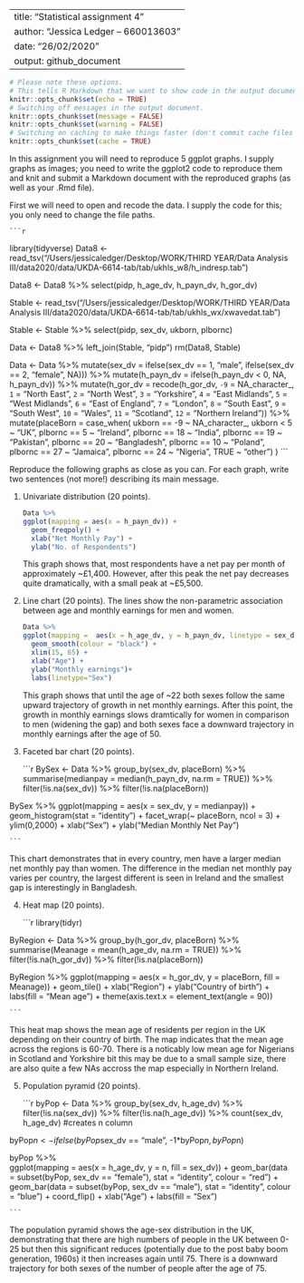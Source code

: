   
---
title: "Statistical assignment 4"
author: "Jessica Ledger -- 660013603"
date: "26/02/2020"
output: github_document
---

```r
# Please note these options.
# This tells R Markdown that we want to show code in the output document.
knitr::opts_chunk$set(echo = TRUE)
# Switching off messages in the output document. 
knitr::opts_chunk$set(message = FALSE)
knitr::opts_chunk$set(warning = FALSE)
# Switching on caching to make things faster (don't commit cache files on Github).
knitr::opts_chunk$set(cache = TRUE)
```

In this assignment you will need to reproduce 5 ggplot graphs. I supply graphs as images; you need to write the ggplot2 code to reproduce them and knit and submit a Markdown document with the reproduced graphs (as well as your .Rmd file).

First we will need to open and recode the data. I supply the code for this; you only need to change the file paths.

    ```r
library(tidyverse)
Data8 <- read_tsv("/Users/jessicaledger/Desktop/WORK/THIRD YEAR/Data Analysis III/data2020/data/UKDA-6614-tab/tab/ukhls_w8/h_indresp.tab")

Data8 <- Data8 %>%
        select(pidp, h_age_dv, h_payn_dv, h_gor_dv)

Stable <- read_tsv("/Users/jessicaledger/Desktop/WORK/THIRD YEAR/Data Analysis III/data2020/data/UKDA-6614-tab/tab/ukhls_wx/xwavedat.tab")

Stable <- Stable %>%
        select(pidp, sex_dv, ukborn, plbornc)

Data <- Data8 %>% left_join(Stable, "pidp")
rm(Data8, Stable)

Data <- Data %>%
        mutate(sex_dv = ifelse(sex_dv == 1, "male",
                           ifelse(sex_dv == 2, "female", NA))) %>%
        mutate(h_payn_dv = ifelse(h_payn_dv < 0, NA, h_payn_dv)) %>%
        mutate(h_gor_dv = recode(h_gor_dv,
                         `-9` = NA_character_,
                         `1` = "North East",
                         `2` = "North West",
                         `3` = "Yorkshire",
                         `4` = "East Midlands",
                         `5` = "West Midlands",
                         `6` = "East of England",
                         `7` = "London",
                         `8` = "South East",
                         `9` = "South West",
                         `10` = "Wales",
                         `11` = "Scotland",
                         `12` = "Northern Ireland")) %>%
        mutate(placeBorn = case_when(
                ukborn  == -9 ~ NA_character_,
                ukborn < 5 ~ "UK",
                plbornc == 5 ~ "Ireland",
                plbornc == 18 ~ "India",
                plbornc == 19 ~ "Pakistan",
                plbornc == 20 ~ "Bangladesh",
                plbornc == 10 ~ "Poland",
                plbornc == 27 ~ "Jamaica",
                plbornc == 24 ~ "Nigeria",
                TRUE ~ "other")
        )
    ```

Reproduce the following graphs as close as you can. For each graph, write two sentences (not more!) describing its main message.  

1. Univariate distribution (20 points).

    ```r
Data %>%
ggplot(mapping = aes(x = h_payn_dv)) +
      geom_freqpoly() +
      xlab("Net Monthly Pay") +
      ylab("No. of Respondents")
    
    ```
  This graph shows that, most respondents have a net pay per month of approximately ~£1,400. However, after this peak the net pay decreases quite dramatically, with a small peak at ~£5,500. 

2. Line chart (20 points). The lines show the non-parametric association between age and monthly earnings for men and women.

    ```r
Data %>%
ggplot(mapping =  aes(x = h_age_dv, y = h_payn_dv, linetype = sex_dv)) +
      geom_smooth(colour = "black") +
      xlim(15, 65) +
      xlab("Age") +
      ylab("Monthly earnings")+
      labs(linetype="Sex")
    
    ```
This graph shows that until the age of ~22 both sexes follow the same upward trajectory of growth in net monthly earnings. After this point, the growth in monthly earnings slows dramtically for women in comparison to men (widening the gap) and both sexes face a downward trajectory in monthly earnings after the age of 50.

3. Faceted bar chart (20 points).

    ```r
BySex <- Data %>%
      group_by(sex_dv, placeBorn) %>%
      summarise(medianpay = median(h_payn_dv, na.rm = TRUE)) %>%
      filter(!is.na(sex_dv)) %>%
      filter(!is.na(placeBorn))

BySex %>%
  ggplot(mapping = aes(x = sex_dv, y = medianpay)) + 
  geom_histogram(stat = "identity") +
    facet_wrap(~ placeBorn, ncol = 3) +
    ylim(0,2000) +
    xlab("Sex") +
    ylab("Median Monthly Net Pay")

    ```
This chart demonstrates that in every country, men have a larger median net monthly pay than women. The difference in the median net monthly pay varies per country, the largest different is seen in Ireland and the smallest gap is interestingly in Bangladesh.

4. Heat map (20 points).

    ```r
library(tidyr)
    
ByRegion <- Data %>% 
  group_by(h_gor_dv, placeBorn) %>%
  summarise(Meanage = mean(h_age_dv, na.rm = TRUE)) %>%
  filter(!is.na(h_gor_dv)) %>%
  filter(!is.na(placeBorn))
    

ByRegion %>%
  ggplot(mapping = aes(x = h_gor_dv, y = placeBorn, fill = Meanage)) +
  geom_tile() +
  xlab("Region") +
  ylab("Country of birth") +
  labs(fill = "Mean age") +
  theme(axis.text.x = element_text(angle = 90))
 
       
    ```
This heat map shows the mean age of residents per region in the UK depending on their country of birth. The map indicates that the mean age across the regions is 60-70. There is a noticably low mean age for Nigerians in Scotland and Yorkshire bit this may be due to a small sample size, there are also quite a few NAs accross the map especially in Northern Ireland.

5. Population pyramid (20 points).

    ```r

byPop <- Data %>%
  group_by(sex_dv, h_age_dv) %>%
  filter(!is.na(sex_dv)) %>%
  filter(!is.na(h_age_dv)) %>%
  count(sex_dv, h_age_dv)  #creates n column
    
byPop$n <- ifelse(byPop$sex_dv == "male", -1*byPop$n, byPop$n)

byPop %>%  
  ggplot(mapping = aes(x = h_age_dv, y = n, fill = sex_dv)) + 
  geom_bar(data = subset(byPop, sex_dv == "female"), stat = "identity",      colour = "red") +
  geom_bar(data = subset(byPop, sex_dv == "male"), stat = "identity", colour = "blue") + 
  coord_flip() +
  xlab("Age") +
  labs(fill = "Sex")
  
    
    ```
The population pyramid shows the age-sex distribution in the UK, demonstrating that there are high numbers of people in the UK between 0-25 but then this significant reduces (potentially due to the post baby boom generation, 1960s) it then increases again until 75. There is a downward trajectory for both sexes of the number of people after the age of 75.